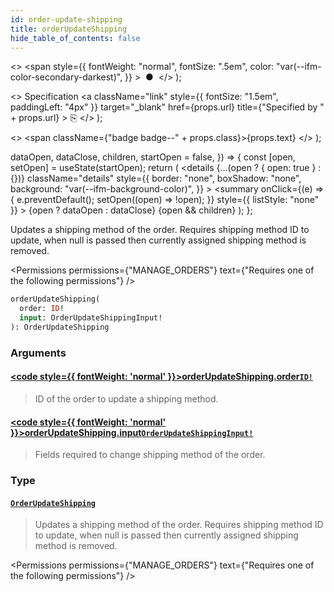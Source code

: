 ```yaml
---
id: order-update-shipping
title: orderUpdateShipping
hide_table_of_contents: false
---
```


  <>
    <span
      style={{
        fontWeight: "normal",
        fontSize: ".5em",
        color: "var(--ifm-color-secondary-darkest)",
      }}
    >
      &nbsp;●&nbsp;
    </span>
  </>
);

  <>
    Specification
    <a
      className="link"
      style={{ fontSize: "1.5em", paddingLeft: "4px" }}
      target="\_blank"
      href={props.url}
      title={"Specified by " + props.url}
    >
      ⎘
    </a>
  </>
);

  <>
    <span className={"badge badge--" + props.class}>{props.text}</span>
  </>
);


  dataOpen,
  dataClose,
  children,
  startOpen = false,
}) => {
  const [open, setOpen] = useState(startOpen);
  return (
    <details
      {...(open ? { open: true } : {})}
      className="details"
      style={{
        border: "none",
        boxShadow: "none",
        background: "var(--ifm-background-color)",
      }}
    >
      <summary
        onClick={(e) => {
          e.preventDefault();
          setOpen((open) => !open);
        }}
        style={{ listStyle: "none" }}
      >
        {open ? dataOpen : dataClose}
      </summary>
      {open && children}
    </details>
  );
};

Updates a shipping method of the order. Requires shipping method ID to update, when null is passed then currently assigned shipping method is removed.

<Permissions
  permissions={"MANAGE_ORDERS"}
  text={"Requires one of the following permissions"}
/>

```graphql
orderUpdateShipping(
  order: ID!
  input: OrderUpdateShippingInput!
): OrderUpdateShipping
```

### Arguments

#### [<code style={{ fontWeight: 'normal' }}>orderUpdateShipping.<b>order</b></code>](#)<Bullet />[`ID!`](../../../api-reference/miscellaneous/scalars/id) <Badge class="secondary" text="non-null"/> <Badge class="secondary" text="scalar"/>

> ID of the order to update a shipping method.

#### [<code style={{ fontWeight: 'normal' }}>orderUpdateShipping.<b>input</b></code>](#)<Bullet />[`OrderUpdateShippingInput!`](../../../api-reference/orders/inputs/order-update-shipping-input) <Badge class="secondary" text="non-null"/> <Badge class="secondary" text="input"/>

> Fields required to change shipping method of the order.

### Type

#### [`OrderUpdateShipping`](../../../api-reference/orders/objects/order-update-shipping) <Badge class="secondary" text="object"/>

> Updates a shipping method of the order. Requires shipping method ID to update, when null is passed then currently assigned shipping method is removed.

<Permissions
  permissions={"MANAGE_ORDERS"}
  text={"Requires one of the following permissions"}
/>

